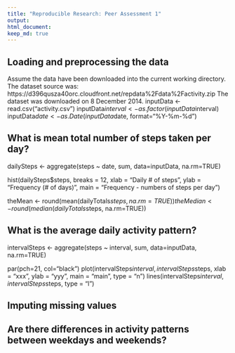 ```yaml
---
title: "Reproducible Research: Peer Assessment 1"
output: 
html_document: 
keep_md: true
---
```



## Loading and preprocessing the data
Assume the data have been downloaded into the current working directory.
The dataset source was:
https://d396qusza40orc.cloudfront.net/repdata%2Fdata%2Factivity.zip
The dataset was downloaded on 8 December 2014.
inputData <- read.csv("activity.csv")
inputData$interval <- as.factor(inputData$interval)
inputData$date <- as.Date(inputData$date, format="%Y-%m-%d")



## What is mean total number of steps taken per day?
dailySteps <- aggregate(steps ~ date, sum, data=inputData, na.rm=TRUE)

hist(dailySteps$steps, breaks = 12, xlab = "Daily # of steps", ylab = "Frequency (# of days)", main = "Frequency - numbers of steps per day")

theMean <- round(mean(dailyTotals$steps, na.rm=TRUE))
theMedian <- round(median(dailyTotals$steps, na.rm=TRUE))


## What is the average daily activity pattern?
intervalSteps <- aggregate(steps ~ interval, sum, data=inputData, na.rm=TRUE)

par(pch=21, col="black")
plot(intervalSteps$interval, intervalSteps$steps, xlab = "xxx", ylab = "yyy", main = "main", type = "n")
lines(intervalSteps$interval, intervalSteps$steps, type = "l")



## Imputing missing values



## Are there differences in activity patterns between weekdays and weekends?

